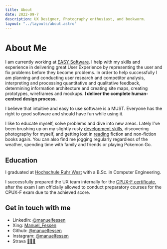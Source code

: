 ```yaml
---
title: About
date: 2022-09-7
description: UX Designer, Photography enthusiast, and bookworm.
layout: "../layouts/about.astro"
---
```


# About Me

I am currently working at <a class="underline decoration-blue-400 hover:text-blue-400" href="https://www.easy-software.com" target="_blank">EASY Software</a>. I help with my skills and experience in delivering great User Experience by representing the user and fix problems before they become problems. In order to help successfully I am planning and conducting user research and competitor analysis, interpreting and processing quantitative and qualitative feedback, determining information architecture and creating site maps, creating prototypes, wireframes and mockups.
**I deliver the complete human-centred design process.** <br />

I believe that intuitive and easy to use software is a MUST. Everyone has the right to good software and should have fun while using it. 

I like to educate myself, solve problems and dive into new areas. Lately I've been brushing up on my slightly rusty <a class="" href="https://github.com/manuelfessen" target="_blank">development skills</a>, discovering photography for myself, and getting lost in <a class="underline" href="/books">reading</a> fiction and non-fiction books again. 
You can also find me jogging regularly regardless of the weather, spending time with family and friends or playing Pokemon Go.
## Education
I graduated at [Hochschule Ruhr West](https://www.hochschule-ruhr-west.de/studium/studienangebot/bachelor/mensch-technik-interaktion/) with a B.Sc. in Computer Engineering. 

I successfully prepared the UX team internally for the [CPUX-F certificate](https://www.certible.com/de/verify/?id=66aa8aea3d6c93d6be72fb65630a164c), after the exam I am officially allowed to conduct preparatory courses for the CPUX-F exam due to the achieved score.

## Get in touch with me
- LinkedIn: <a href="https://www.linkedin.com/in/manuelfessen/">@manuelfessen</a>
- Xing: <a href="https://www.xing.com/profile/Manuel_Fessen">Manuel_Fessen</a>
- Github: <a href="https://www.github.com/manuelfessen/">@manuelfessen</a>
- Instagram: <a href="https://instagram.com/manuelfessen">@manuelfessen</a>
- Strava <a href="https://www.strava.com/athletes/31601783">🏃🏻‍♂️</a>
